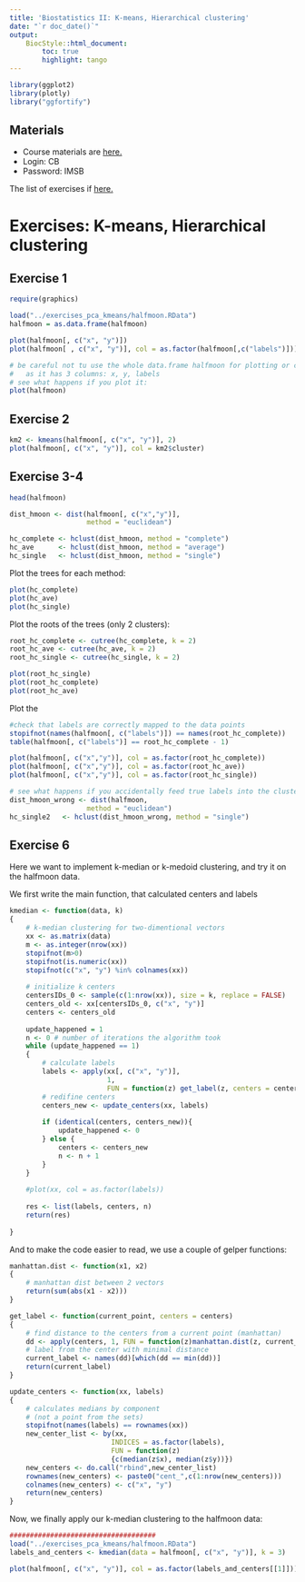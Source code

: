 ```yaml
---
title: 'Biostatistics II: K-means, Hierarchical clustering'
date: "`r doc_date()`"
output: 
    BiocStyle::html_document:
        toc: true
        highlight: tango
---
```


```r
library(ggplot2)
library(plotly)
library("ggfortify")
```

## Materials 

* Course materials are [here.](http://imsieweb.uni-koeln.de/bioinformatik/lehre/biostatistik/)
* Login: CB   
* Password: IMSB

The list of exercises if [here.](./)

# Exercises: K-means, Hierarchical clustering

## Exercise 1

```r
require(graphics)

load("../exercises_pca_kmeans/halfmoon.RData")
halfmoon = as.data.frame(halfmoon)

plot(halfmoon[, c("x", "y")])
plot(halfmoon[ , c("x", "y")], col = as.factor(halfmoon[,c("labels")]))
```

```r
# be careful not tu use the whole data.frame halfmoon for plotting or clustering,
#   as it has 3 columns: x, y, labels
# see what happens if you plot it:
plot(halfmoon)
```

## Exercise 2

```r
km2 <- kmeans(halfmoon[, c("x", "y")], 2)
plot(halfmoon[, c("x", "y")], col = km2$cluster)
```


## Exercise 3-4

```r
head(halfmoon)

dist_hmoon <- dist(halfmoon[, c("x","y")], 
                   method = "euclidean")

hc_complete <- hclust(dist_hmoon, method = "complete")
hc_ave      <- hclust(dist_hmoon, method = "average")
hc_single   <- hclust(dist_hmoon, method = "single")
```

Plot the trees for each method:
```r
plot(hc_complete)
plot(hc_ave)
plot(hc_single)

```

Plot the roots of the trees (only 2 clusters):
```r
root_hc_complete <- cutree(hc_complete, k = 2)
root_hc_ave <- cutree(hc_ave, k = 2)
root_hc_single <- cutree(hc_single, k = 2)

plot(root_hc_single)
plot(root_hc_complete)
plot(root_hc_ave)
```

Plot the 

```r
#check that labels are correctly mapped to the data points
stopifnot(names(halfmoon[, c("labels")]) == names(root_hc_complete))
table(halfmoon[, c("labels")] == root_hc_complete - 1)

plot(halfmoon[, c("x","y")], col = as.factor(root_hc_complete))
plot(halfmoon[, c("x","y")], col = as.factor(root_hc_ave))
plot(halfmoon[, c("x","y")], col = as.factor(root_hc_single))

```

```r
# see what happens if you accidentally feed true labels into the clustering function
dist_hmoon_wrong <- dist(halfmoon, 
                   method = "euclidean")
hc_single2   <- hclust(dist_hmoon_wrong, method = "single")
```

## Exercise 6

Here we want to implement k-median or k-medoid clustering, and try it on the halfmoon data.

We first write the main function, that calculated centers and labels
```r
kmedian <- function(data, k)
{   
    # k-median clustering for two-dimentional vectors
    xx <- as.matrix(data)
    m <- as.integer(nrow(xx))
    stopifnot(m>0)
    stopifnot(is.numeric(xx))
    stopifnot(c("x", "y") %in% colnames(xx))
    
    # initialize k centers
    centersIDs_0 <- sample(c(1:nrow(xx)), size = k, replace = FALSE)
    centers_old <- xx[centersIDs_0, c("x", "y")]
    centers <- centers_old
    
    update_happened = 1
    n <- 0 # number of iterations the algorithm took
    while (update_happened == 1)
    {
        # calculate labels
        labels <- apply(xx[, c("x", "y")], 
                        1, 
                        FUN = function(z) get_label(z, centers = centers))
        # redifine centers
        centers_new <- update_centers(xx, labels)
        
        if (identical(centers, centers_new)){   
            update_happened <- 0   
        } else {   
            centers <- centers_new   
            n <- n + 1
        }
    }
    
    #plot(xx, col = as.factor(labels))
    
    res <- list(labels, centers, n)
    return(res)
    
}
```

And to make the code easier to read, we use a couple of gelper functions:
```r
manhattan.dist <- function(x1, x2) 
{   
    # manhattan dist between 2 vectors
    return(sum(abs(x1 - x2)))
}

get_label <- function(current_point, centers = centers)
{
    # find distance to the centers from a current point (manhattan)
    dd <- apply(centers, 1, FUN = function(z)manhattan.dist(z, current_point))
    # label from the center with minimal distance
    current_label <- names(dd)[which(dd == min(dd))]
    return(current_label)
}

update_centers <- function(xx, labels)
{
    # calculates medians by component 
    # (not a point from the sets)
    stopifnot(names(labels) == rownames(xx))
    new_center_list <- by(xx, 
                         INDICES = as.factor(labels), 
                         FUN = function(z)
                         {c(median(z$x), median(z$y))})
    new_centers <- do.call("rbind",new_center_list)
    rownames(new_centers) <- paste0("cent_",c(1:nrow(new_centers)))
    colnames(new_centers) <- c("x", "y")
    return(new_centers)
}
```

Now, we finally apply our k-median clustering to the halfmoon data:
```r
####################################
load("../exercises_pca_kmeans/halfmoon.RData")
labels_and_centers <- kmedian(data = halfmoon[, c("x", "y")], k = 3)

plot(halfmoon[, c("x", "y")], col = as.factor(labels_and_centers[[1]]))


```
